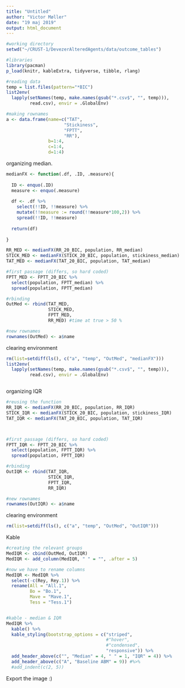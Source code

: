 ```yaml
---
title: "Untitled"
author: "Victor Møller"
date: "19 maj 2019"
output: html_document
---
```



```r

#working directory 
setwd("~/CRUST-1/DevezerAlteredAgents/data/outcome_tables")

#libraries
library(pacman)
p_load(knitr, kableExtra, tidyverse, tibble, rlang)

```

```r
#reading data 
temp = list.files(pattern="*BIC")
list2env(
  lapply(setNames(temp, make.names(gsub("*.csv$", "", temp))), 
         read.csv), envir = .GlobalEnv)


```


```r
#making rownames
a <- data.frame(name=c("TAT",  
                      "Stickiness",
                      "FPTT",
                      "RR"), 
                b=1:4,
                c=1:4,
                d=1:4)
```


organizing median. 

```r

medianFX <- function(.df, .ID, .measure){
  
  ID <- enquo(.ID)
  measure <- enquo(.measure)
  
  df <- .df %>%
    select(!!ID, !!measure) %>%
    mutate(!!measure := round(!!measure*100,2)) %>%
    spread(!!ID, !!measure)
  
  return(df)
  
}

RR_MED <- medianFX(RR_20_BIC, population, RR_median)
STICK_MED <- medianFX(STICK_20_BIC, population, stickiness_median)
TAT_MED <- medianFX(TAT_20_BIC, population, TAT_median)

#first passage (differs, so hard coded)
FPTT_MED <- FPTT_20_BIC %>%
  select(population, FPTT_median) %>%
  spread(population, FPTT_median)

#rbinding 
OutMed <- rbind(TAT_MED,
                STICK_MED,
                FPTT_MED,
                RR_MED) #time at true > 50 %

#new rownames 
rownames(OutMed) <- a$name


```

clearing environment

```r

rm(list=setdiff(ls(), c("a", "temp", "OutMed", "medianFX")))
list2env(
  lapply(setNames(temp, make.names(gsub("*.csv$", "", temp))), 
         read.csv), envir = .GlobalEnv)



```

organizing IQR 

```r

#reusing the function
RR_IQR <- medianFX(RR_20_BIC, population, RR_IQR)
STICK_IQR <- medianFX(STICK_20_BIC, population, stickiness_IQR)
TAT_IQR <- medianFX(TAT_20_BIC, population, TAT_IQR)



#first passage (differs, so hard coded)
FPTT_IQR <- FPTT_20_BIC %>%
  select(population, FPTT_IQR) %>%
  spread(population, FPTT_IQR)

#rbinding 
OutIQR <- rbind(TAT_IQR,
                STICK_IQR,
                FPTT_IQR,
                RR_IQR)

#new rownames 
rownames(OutIQR) <- a$name

```

clearing environment

```r

rm(list=setdiff(ls(), c("a", "temp", "OutMed", "OutIQR")))

```

Kable

```r

#creating the relevant groups 
MedIQR <- cbind(OutMed, OutIQR)
MedIQR <- add_column(MedIQR, " " = "", .after = 5)

#now we have to rename columns 
MedIQR <- MedIQR %>%
  select(-c(Rey, Rey.1)) %>%
  rename(All = "All.1",
         Bo = "Bo.1",
         Mave = "Mave.1",
         Tess = "Tess.1") 


#kable - median & IQR
MedIQR %>%
  kable() %>%
  kable_styling(bootstrap_options = c("striped", 
                                      #"hover", 
                                      #"condensed", 
                                      "responsive")) %>%
  add_header_above(c("", "Median" = 4, " " = 1, "IQR" = 4)) %>%
  add_header_above(c("A", "Baseline ABM" = 9)) #%>%
  #add_indent(c(2, 5)) 


```

Export the image :) 
